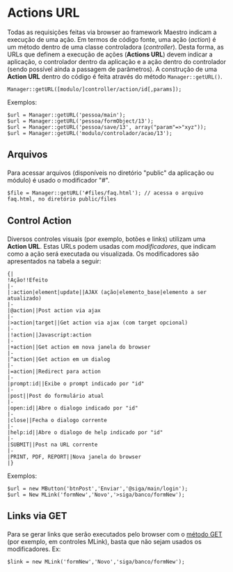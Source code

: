 <text xml:space="preserve">
= Actions URL =
Todas as requisições feitas via browser ao framework Maestro indicam a execução de uma ação. Em termos de código fonte, uma ação (''action'') é um método dentro de uma classe controladora (''controller''). 
Desta forma, as URLs que definem a execução de ações ('''Actions URL''') devem indicar a aplicação, o controlador dentro da aplicação e a ação dentro do controlador (sendo possível ainda a passagem de parâmetros). 
A construção de uma '''Action URL''' dentro do código é feita através do método <code>Manager::getURL()</code>.

<pre lang="php">
Manager::getURL([modulo/]controller/action/id[,params]);
</pre>
Exemplos:
<pre lang="php">$url = Manager::getURL('pessoa/main');
$url = Manager::getURL('pessoa/formObject/13');
$url = Manager::getURL('pessoa/save/13', array("param"=>"xyz"));
$url = Manager::getURL('modulo/controlador/acao/13');
</pre>

<h2>Arquivos</h2>
Para acessar arquivos (disponíveis no diretório "public" da aplicação ou módulo) é usado o modificador "#".
<pre lang="php">
$file = Manager::getURL('#files/faq.html'); // acessa o arquivo faq.html, no diretório public/files
</pre>

<h2>Control Action</h2>
Diversos controles visuais (por exemplo, botões e links) utilizam uma '''Action URL'''. Estas URLs podem usadas com ''modificadores'', que indicam como a ação será executada ou visualizada. 
Os modificadores são apresentados na tabela a seguir:

<pre>
{|
!Ação!!Efeito
|-
|:action|element|update||AJAX (ação|elemento_base|elemento a ser atualizado)
|-
|@action||Post action via ajax
|-
|>action|target||Get action via ajax (com target opcional)
|-
|!action||Javascript:action
|-
|+action||Get action em nova janela do browser
|-
|^action||Get action em um dialog
|-
|=action||Redirect para action
|-
|prompt:id||Exibe o prompt indicado por "id"
|-
|post||Post do formulário atual
|-
|open:id||Abre o dialogo indicado por "id"
|-
|close||Fecha o dialogo corrente
|-
|help:id||Abre o dialogo de help indicado por "id"
|-
|SUBMIT||Post na URL corrente
|-
|PRINT, PDF, REPORT||Nova janela do browser
|}
</pre>
Exemplos:
<pre lang="php">$url = new MButton('btnPost','Enviar','@siga/main/login');
$url = New MLink('formNew','Novo','>siga/banco/formNew');
</pre>

<h2>Links via GET</h2>
Para se gerar links que serão executados pelo browser com o [[>controller/getpost|método GET]] (por exemplo, em controles MLink), basta que não sejam usados os modificadores. Ex:
<pre lang="php">$link = new MLink('formNew','Novo','siga/banco/formNew');</pre>
</text>
